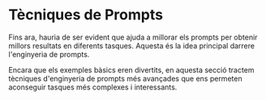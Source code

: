 # Tècniques de Prompts

Fins ara, hauria de ser evident que ajuda a millorar els prompts per obtenir millors resultats en diferents tasques. Aquesta és la idea principal darrere l'enginyeria de prompts.

Encara que els exemples bàsics eren divertits, en aquesta secció tractem tècniques d'enginyeria de prompts més avançades que ens permeten aconseguir tasques més complexes i interessants.